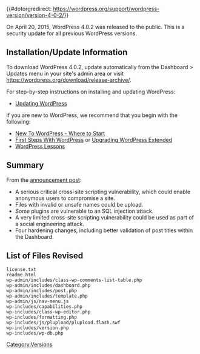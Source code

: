 {{#dotorgredirect: https://wordpress.org/support/wordpress-version/version-4-0-2/}}
{{Languages|
{{en|Version 4.0.2}}
}}

On April 20, 2015, WordPress 4.0.2 was released to the public. This is a security update for all previous WordPress versions.

== Installation/Update Information ==
To download WordPress 4.0.2, update automatically from the Dashboard > Updates menu in your site's admin area or visit https://wordpress.org/download/release-archive/.

For step-by-step instructions on installing and updating WordPress:
* [[Updating WordPress]]

If you are new to WordPress, we recommend that you begin with the following:
* [[New To WordPress - Where to Start]]
* [[First Steps With WordPress]] or [[Upgrading WordPress Extended]]
* [[WordPress Lessons]]

== Summary ==
From the [https://wordpress.org/news/2015/04/wordpress-4-1-2/ announcement post]:

*A serious critical cross-site scripting vulnerability, which could enable anonymous users to compromise a site.
* Files with invalid or unsafe names could be upload.
* Some plugins are vulnerable to an SQL injection attack.
* A very limited cross-site scripting vulnerability could be used as part of a social engineering attack.
* Four hardening changes, including better validation of post titles within the Dashboard.

== List of Files Revised ==
<pre>
license.txt
readme.html
wp-admin/includes/class-wp-comments-list-table.php
wp-admin/includes/dashboard.php
wp-admin/includes/post.php
wp-admin/includes/template.php
wp-admin/js/nav-menu.js
wp-includes/capabilities.php
wp-includes/class-wp-editor.php
wp-includes/formatting.php
wp-includes/js/plupload/plupload.flash.swf
wp-includes/version.php
wp-includes/wp-db.php
</pre>

{{Versions}}

[[Category:Versions]]